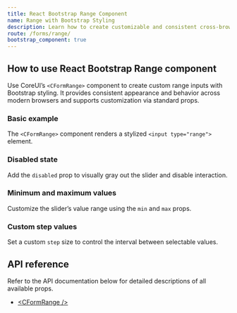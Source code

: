```yaml
---
title: React Bootstrap Range Component
name: Range with Bootstrap Styling
description: Learn how to create customizable and consistent cross-browser range sliders using CoreUI’s React components styled with Bootstrap.
route: /forms/range/
bootstrap_component: true
---
```


## How to use React Bootstrap Range component

Use CoreUI’s `<CFormRange>` component to create custom range inputs with Bootstrap styling. It provides consistent appearance and behavior across modern browsers and supports customization via standard props.

### Basic example

The `<CFormRange>` component renders a stylized `<input type="range">` element.

<ExampleSnippet className="theme-bootstrap" component="FormRangeExample" componentName="React Bootstrap Range" />

### Disabled state

Add the `disabled` prop to visually gray out the slider and disable interaction.

<ExampleSnippet className="theme-bootstrap" component="FormRangeDisabledExample" componentName="React Bootstrap Range" />

### Minimum and maximum values

Customize the slider’s value range using the `min` and `max` props.

<ExampleSnippet className="theme-bootstrap" component="FormRangeMinAndMaxExample" componentName="React Bootstrap Range" />

### Custom step values

Set a custom `step` size to control the interval between selectable values.

<ExampleSnippet className="theme-bootstrap" component="FormRangeStepsExample" componentName="React Bootstrap Range" />

## API reference

Refer to the API documentation below for detailed descriptions of all available props.

- [&lt;CFormRange /&gt;](./api/#cformrange)
